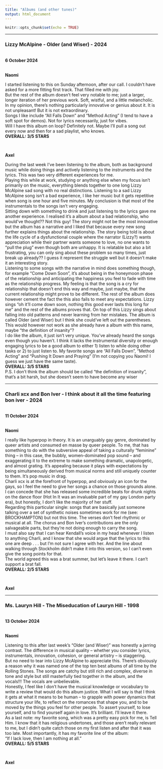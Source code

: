 ```yaml
---
title: "Albums (and other tunes)"
output: html_document
---
```


```r
knitr::opts_chunk$set(echo = TRUE)
```
----


### Lizzy McAlpine - Older (and Wiser) - 2024  
<br>
**6 October 2024**

<br>
**Naomi**

I started listening to this on Sunday afternoon, after our call. I couldn't have asked for a more fitting first track. That filled me with joy. 
<br>
But the rest of the album doesn't feel very notable to me; just a larger, longer iteration of her previous work. Soft, wistful, and a little melancholic. In my opinion, there's nothing particularly innovative or genius about it. It is not unpleasant! But it is not extraordinary. 
<br>
Songs I like include "All Falls Down" and "Method Acting" (I tend to have a soft spot for demos). Not for lyrics necessarily, just for vibes. 
<br>
Will I have this album on loop? Definitely not. Maybe I'll pull a song out every now and then for a sad playlist, who knows. 
<br>
**OVERALL: 3/5 STARS** 

<br>

**Axel**

During the last week I've been listening to the album, both as background music while doing things and actively listening to the instruments and the lyrics. This was two very different experiences for me.
<br>
Playing this while at work, studying or anything else when my focus isn't primarily on the music, everything blends together to one long Lizzy McAlpine sad song with no real distinctions. Listening to a sad Lizzy McAlpine song isn't a bad experience, I like her music but it gets repetitive when  song is one hour and five minutes. My conclusion is that most of the instrumentals to the songs isn't very engaging.
<br>
Sitting down with something to drink and just listening to the lyrics gave me another experience. I realised it's a album about a bad relationship, who would've thought?? Not this guy! The story might not be the most innovative but the album has a narrative and I liked that because every new song further explains things about the relationship. The story being told is about the life cycle of a dysfunctional couple where the narrator (Lizzy?) wants appreciation while their partner wants someone to love, no one wants to "pull the plug" even though both are unhappy. It is relatable but also a bit frustrating, you can only sing about these problem so many times, just break up already?? I guess it represent the struggle well but it doesn't make it an interesting story.
<br>
Listening to some songs with the narrative in mind does something though, for example "Come Down Soon", it's about being in the honeymoon phase of the relationship and anticipating the happiness you feel to fade with time as the relationship progress. My feeling is that the song is a cry for relationship that doesn't end this way and maybe, just maybe, that the current relationship might prove to be different. The rest of the album does however cement the fact the this also fails to meet any expectations. Lizzy sings "oh it'll come down soon, nothing this good ever lasts this long for me" and the rest of the albums proves that. On top of this Lizzy sings about falling into old patterns and never learning from her mistakes. The album is called Older (and Wiser) but I think she could've left out the parentheses. This would however not work as she already have a album with this name, maybe "the definition of insanity"? 
<br>
I do like the album, it just isn't very unique. You've already heard the songs even though you haven't. I think it lacks the instrumental diversity or enough engaging lyrics to be a good album to either 1) listen to while doing other tasks or 2) to just listen to. My favorite songs are "All Falls Down", "Method Acting" and "Pushing It Down and Praying" (I'm not copying you Naomi! I guess we just have the same taste).
<br>
**OVERALL: 3/5 STARS** 
<br>
P.S. I don't think the album should be called "the definition of insanity", that's a bit harsh, but she doesn't seem to have become any wiser


----


### Charli xcx and Bon Iver - I think about it all the time featuring bon iver - 2024  
<br>
**11 October 2024**

<br>
**Naomi**  

I really like hyperpop in theory. It is an unarguably gay genre, dominated by queer artists and consumed en masse by queer people. To me, that has something to do with the subversive appeal of taking a culturally "feminine" thing -- in this case, the bubbly, women-dominated pop sound -- and exaggerating it to the extreme to make something dramatic, unapologetic, and almost grating. It's appealing because it plays with expectations by being simultaneously derived from musical norms and still uniquely counter to them. It's pop music in drag. 
<br>
Charli xcx is at the forefront of hyperpop, and obviously an icon for the gays, so I feel the need to give her songs a chance on those grounds alone. I can concede that she has released some incredible beats for drunk nights on the dance floor (Hot In It was an invaluable part of my gay London party era), but honestly, I don't like the majority of her stuff.
<br>
Regarding this particular single: songs that are basically just someone talking over a set of synthetic noises sometimes work for me (see: BROCKHAMPTON) but not this time. The verses don't feel rhythmic or musical at all. The chorus and Bon Iver's contributions are the only salvageable parts, but they're not doing enough to carry the song.
<br>
I must also say that I can hear Kendall's voice in my head whenever I listen to anything Charli, and I know that she would argue that the lyrics to this one are deep . . . but I'm not sure I agree with her. And the line about walking through Stockholm didn't make it into this version, so I can't even give the song points for that.
<br>
The world agreed this was a brat summer, but let's leave it there. I can't support a brat fall.
<br>
**OVERALL: 2/5 STARS**

<br>

**Axel**



----


### Ms. Lauryn Hill - The Miseducation of Lauryn Hill - 1998 
<br>
**13 October 2024**

<br>
**Naomi**  

Listening to this after last week's "Older (and Wiser)" was honestly a jarring contrast. The difference in musical quality -- whether you consider lyrics, instrumentals, innovation, cohesion, or general artistry -- is staggering.
<br>
But no need to tear into Lizzy McAlpine to appreciate this. There's obviously a reason why it was named one of the top ten best albums of all time by the Rolling Stones. The songs are catchy but still rich and complex, diverse in tone and style but still masterfully tied together in the album, and the vocals!!! The vocals are unbelievable.
<br>
Honestly, I feel like I don't have the musical knowledge or vocabulary to write a review that would do this album justice. What I will say is that I think it gets at what it means to be human -- to grapple with power dynamics that structure your life, to reflect on the romances that shape you, and to be moved by the things you feel for other people. To assert yourself, to lose yourself, and to find yourself again in love. It's brilliant. I'll leave it there.
<br>
As a last note: my favorite song, which was a pretty easy pick for me, is Tell Him. I know that it has religious undertones, and those aren't really relevant to me, but I didn't quite catch those on my first listen and after that it was too late. Most importantly, it has my favorite line of the album:
<br>
"If I lack love, then I am nothing at all."
<br>
**OVERALL: 5/5 STARS**

<br>

**Axel**